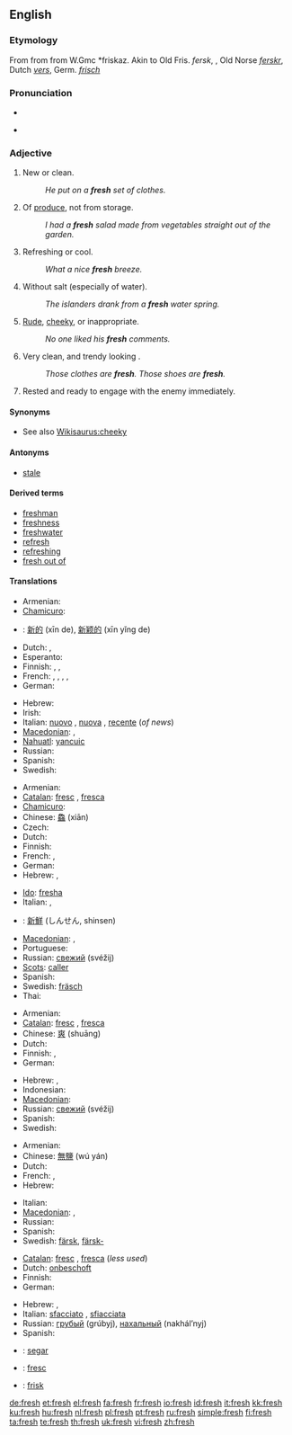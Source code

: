 {{wikipedia|dab=fresh}}
==English==

{{rank|walk|places|simple|710|fresh|noble|appearance|period}}

===Etymology===
From {{etyl|enm}} {{term|fresh|lang=enm}} from {{etyl|ang}} {{term|fersc||fresh ("not salty", applied to water)}} from W.Gmc *friskaz. Akin to Old Fris. ''fersk'', {{etyl|goh}} {{term|frisc||fresh}}, Old Norse ''[[ferskr]]'', Dutch ''[[vers]]'', Germ. ''[[frisch]]''

===Pronunciation===
* {{IPA|/fɹɛʃ/}}
* {{audio|en-us-fresh.ogg|Audio (US)}}
*: {{rhymes|ɛʃ}}

===Adjective===
{{en-adj|fresh|er}}

# New or clean.
#: ''He put on a '''fresh''' set of clothes.''
# Of [[produce]], not from storage.
#: ''I had a '''fresh''' salad made from vegetables straight out of the garden.''
# Refreshing or cool.
#: ''What a nice '''fresh''' breeze.''
# Without salt (especially of water).
#: ''The islanders drank from a '''fresh''' water spring.''
# [[Rude]], [[cheeky]], or inappropriate.
#: ''No one liked his '''fresh''' comments.''
# {{rfv-sense}} Very clean, and trendy looking {{context|of garments, clothes, shoes, accessories}}.
#: ''Those clothes are '''fresh'''. Those shoes are '''fresh'''.''
# {{military}} Rested and ready to engage with the enemy immediately.

====Synonyms====
* See also [[Wikisaurus:cheeky]]

====Antonyms====
* [[stale]]

====Derived terms====
* [[freshman]]
* [[freshness]]
* [[freshwater]]
* [[refresh]]
* [[refreshing]]
* [[fresh out of]]

====Translations====
{{trans-top|New or clean (1)}}
* Armenian: {{t-|hy|թարմ|tr=t'arm|sc=Armn|xs=Armenian}}
* [[Chamicuro]]: {{tø|ccc|peswatalo}}
* {{ttbc|Chinese}}: [[新的]] (xīn de), [[新颖的]] (xīn yǐng de)
* Dutch: {{t+|nl|vers}}, {{t+|nl|nieuw}}
* Esperanto: {{t+|eo|freŝa|xs=Esperanto}}
* Finnish: {{t+|fi|tuore}}, {{t-|fi|veres}}, {{t+|fi|uusi}}
* French: {{t+|fr|nouveau|m}}, {{t+|fr|nouvel}}, {{t+|fr|nouvelle|f}}, {{t+|fr|nouveaux|m|p}}, {{t+|fr|nouvelles|f|p}}
* German: {{t+|de|frisch}}
{{trans-mid}}
* Hebrew: {{he-translation|רענן|ra`anán}} {{m}}
* Irish: {{t-|ga|úr|xs=Irish}}
* Italian: [[nuovo]] {{m}}, [[nuova]] {{f}}, [[recente]] (''of news'')
* [[Macedonian]]: {{t|mk|свеж|m|tr=svež|sc=Cyrl}},  {{t|mk|тазе|c|tr=táze|sc=Cyrl}}
* [[Nahuatl]]: [[yancuic]]
* Russian: {{t+|ru|свежий|tr=svéžij|sc=Cyrl}}
* Spanish: {{t+|es|nuevo|m}}
* Swedish: {{t+|sv|fräsch}}
{{trans-bottom}}

{{trans-top|Of produce, not from storage (2)}}
* Armenian: {{t-|hy|թարմ|tr=t'arm|sc=Armn|xs=Armenian}}
* [[Catalan]]: [[fresc]] {{m}}, [[fresca]] {{f}}
* [[Chamicuro]]: {{tø|ccc|peswatalo}}
* Chinese: [[鱻]] (xiān)
* Czech: {{t-|cs|čerstvý|m}}
* Dutch: {{t+|nl|vers}}
* Finnish: {{t+|fi|tuore}}
* French: {{t+|fr|frais|m}}, {{t+|fr|fraîche|f}}
* German: {{t+|de|frisch}}
* Hebrew: {{he-translation|טרי|tarí}} {{m}}, {{he-translation|טריה|tariyá}} {{f}}
{{trans-mid}}
* [[Ido]]: [[fresha]]
* Italian: {{t+|it|fresco|m}}, {{t+|it|fresca|f}}
* {{ttbc|Japanese}}: [[新鮮]] (しんせん, shinsen)
* [[Macedonian]]: {{t|mk|свеж|m|tr=svež|sc=Cyrl}},  {{t|mk|тазе|c|tr=táze|sc=Cyrl}}
* Portuguese: {{t+|pt|fresco}}
* Russian: [[свежий]] (svéžij)
* [[Scots]]: [[caller#Scots|caller]]
* Spanish: {{t+|es|fresco|m}}
* Swedish: [[fräsch]]
* Thai: {{t+|th|สด|xs=Thai}}
{{trans-bottom}}

{{trans-top|Refreshing or cool (3)}}
* Armenian: {{t|hy|թարմացնող|tr=t'armac'noġ|sc=Armn|xs=Armenian}}
* [[Catalan]]: [[fresc]] {{m}}, [[fresca]] {{f}}
* Chinese: [[爽]] (shuāng)
* Dutch: {{t+|nl|fris}}
* Finnish: {{t-|fi|raitis}}, {{t+|fi|raikas}}
* German: {{t+|de|frisch}}
{{trans-mid}}
* Hebrew: {{he-translation|מרענן|mera`anén}} {{m}}, {{he-translation|מרעננת|mera`anénet}} {{f}}
* Indonesian: {{t-|id|segar|xs=Indonesian}}
* [[Macedonian]]: {{t|mk|свеж|m|tr=svež|sc=Cyrl}}
* Russian: [[свежий]] (svéžij)
* Spanish: {{t+|es|fresco|m}}
* Swedish: {{t+|sv|frisk}}
{{trans-bottom}}

{{trans-top|Without salt (4)}}
* Armenian: {{t-|hy|քաղցրահամ|tr=k'aġc'raham|sc=Armn|xs=Armenian}}
* Chinese: [[無鹽]] (wú yán)
* Dutch: {{t+|nl|zoet}}
* French: {{t+|fr|doux|m}}, {{t+|fr|douce|f}}
* Hebrew: {{he-translation|מתוקים|metukím}} {{m|p}}
{{trans-mid}}
* Italian: {{t+|it|dolce}}
* [[Macedonian]]: {{t|mk|пресен|m|tr=présen|sc=Cyrl}},  {{t|mk|слатководен|m|tr=slatkovóden|sc=Cyrl}}
* Russian: {{t+|ru|пресный|tr=présnyj|sc=Cyrl}}
* Spanish: {{t+|es|simple|n}}
* Swedish: [[färsk]], [[färsk-]]
{{trans-bottom}}

{{trans-top|Rude or inappropriate (5)}}
* [[Catalan]]: [[fresc]] {{m}}, [[fresca]] {{f}} (''less used'')
* Dutch: [[onbeschoft]]
* Finnish: {{t-|fi|röyhkeä}}
* German: {{t+|de|frech}}
{{trans-mid}}
* Hebrew: {{he-translation|חצוף|khatsúf}} {{m}}, {{he-translation|חצופה|khatsufá}} {{f}}
* Italian: [[sfacciato]] {{m}}, [[sfiacciata]] {{f}}
* Russian: [[грубый]] (grúbyj), [[нахальный]] (nakhál’nyj)
* Spanish: {{t-|es|grosero|m}}
{{trans-bottom}}

{{checktrans-top}}
* {{ttbc|Indonesian}}: [[segar]]
* {{ttbc|Interlingua}}: [[fresc]]
* {{ttbc|Norwegian}}: [[frisk]]
{{trans-bottom}}

[[de:fresh]]
[[et:fresh]]
[[el:fresh]]
[[fa:fresh]]
[[fr:fresh]]
[[io:fresh]]
[[id:fresh]]
[[it:fresh]]
[[kk:fresh]]
[[ku:fresh]]
[[hu:fresh]]
[[nl:fresh]]
[[pl:fresh]]
[[pt:fresh]]
[[ru:fresh]]
[[simple:fresh]]
[[fi:fresh]]
[[ta:fresh]]
[[te:fresh]]
[[th:fresh]]
[[uk:fresh]]
[[vi:fresh]]
[[zh:fresh]]
